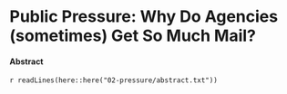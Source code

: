 # Public Pressure: Why Do Agencies (sometimes) Get So Much Mail?


#### Abstract {-}

`r readLines(here::here("02-pressure/abstract.txt"))`